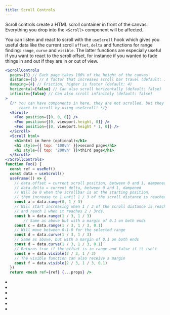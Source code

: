 ```yaml
---
title: Scroll Controls
---
```


Scroll controls create a HTML scroll container in front of the canvas. Everything you drop into the `<Scroll>` component will be affected.

You can listen and react to scroll with the `useScroll` hook which gives you useful data like the current scroll `offset`, `delta` and functions for range finding: `range`, `curve` and `visible`. The latter functions are especially useful if you want to react to the scroll offset, for instance if you wanted to fade things in and out if they are in or out of view.

```jsx
<ScrollControls
  pages={3} // Each page takes 100% of the height of the canvas
  distance={1} // A factor that increases scroll bar travel (default: 1)
  damping={4} // Friction, higher is faster (default: 4)
  horizontal={false} // Can also scroll horizontally (default: false)
  infinite={false} // Can also scroll infinitely (default: false)
>
  {/* You can have components in here, they are not scrolled, but they can still
      react to scroll by using useScroll! */}
  <Scroll>
    <Foo position={[0, 0, 0]} />
    <Foo position={[0, viewport.height, 0]} />
    <Foo position={[0, viewport.height * 1, 0]} />
  </Scroll>
  <Scroll html>
    <h1>html in here (optional)</h1>
    <h1 style={{ top: '100vh' }}>second page</h1>
    <h1 style={{ top: '200vh' }}>third page</h1>
  </Scroll>
</ScrollControls>
function Foo() {
  const ref = useRef()
  const data = useScroll()
  useFrame(() => {
    // data.offset = current scroll position, between 0 and 1, dampened
    // data.delta = current delta, between 0 and 1, dampened
    // Will be 0 when the scrollbar is at the starting position,
    // then increase to 1 until 1 / 3 of the scroll distance is reached
    const a = data.range(0, 1 / 3)
    // Will start increasing when 1 / 3 of the scroll distance is reached,
    // and reach 1 when it reaches 2 / 3rds.
    const b = data.range(1 / 3, 1 / 3)
        // Same as above but with a margin of 0.1 on both ends
    const c = data.range(1 / 3, 1 / 3, 0.1)
    // Will move between 0-1-0 for the selected range
    const d = data.curve(1 / 3, 1 / 3)
    // Same as above, but with a margin of 0.1 on both ends
    const d = data.curve(1 / 3, 1 / 3, 0.1)
    // Returns true if the offset is in range and false if it isn't
    const e = data.visible(2 / 3, 1 / 3)
    // The visible function can also receive a margin
    const f = data.visible(2 / 3, 1 / 3, 0.1)
  })
  return <mesh ref={ref} {...props} />
```

<Grid cols={2}>
  <li>
    <Sandbox id="l4klb" />
  </li>
  <li>
    <Sandbox id="4m0d0" />
  </li>
  <li>
    <Sandbox id="gsm1y" />
  </li>
  <li>
    <Sandbox id="x8gvs" />
  </li>
  <li>
    <Sandbox id="yjhzv" />
  </li>
  <li>
    <Sandbox id="4jr4p" />
  </li>
</Grid>

